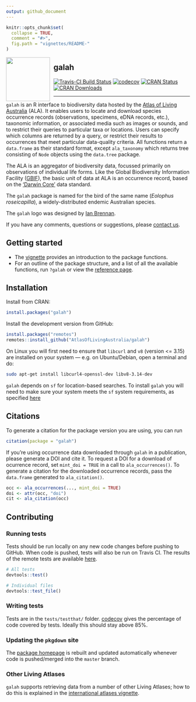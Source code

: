 ```yaml
---
output: github_document
---
```


<!-- README.md is generated from README.Rmd. Please edit that file -->

```r
knitr::opts_chunk$set(
  collapse = TRUE,
  comment = "#>",
  fig.path = "vignettes/README-"
)
```

<img src="man/figures/logo.png" align="left" style="margin: 0px 10px 0px 0px;" alt="" width="120"/><h2>galah</h2>

[![Travis-CI Build Status](https://travis-ci.com/AtlasOfLivingAustralia/galah.svg?branch=master)](https://travis-ci.com/AtlasOfLivingAustralia/galah)
[![codecov](https://codecov.io/gh/AtlasOfLivingAustralia/galah/branch/master/graph/badge.svg)](https://codecov.io/github/AtlasOfLivingAustralia/galah?branch=master)
[![CRAN Status](https://www.r-pkg.org/badges/version/galah)](https://CRAN.R-project.org/package=galah)
[![CRAN Downloads](https://cranlogs.r-pkg.org/badges/grand-total/galah)](https://cran.r-project.org/package=galah)

---

`galah` is an R interface to biodiversity data hosted by the [Atlas of
Living Australia](https://www.ala.org.au/) (ALA). It enables users to
locate and download species occurrence records (observations, specimens, eDNA 
records, etc.), taxonomic information, or associated media such as
images or sounds, and to restrict their queries to particular taxa or
locations. Users can specify which columns are returned by a query, or restrict
their results to occurrences that meet particular data-quality criteria. All 
functions return a `data.frame` as their standard format, except
`ala_taxonomy` which returns tree consisting of `Node` objects using the 
`data.tree` package.

The ALA is an aggregator of biodiversity data, focussed primarily on
observations of individual life forms. Like the Global Biodiversity Information
Facility ([GBIF](https://www.gbif.org)), the basic unit of data at ALA is an 
occurrence record, based on the ['Darwin Core'](https://dwc.tdwg.org) data
standard.

The `galah` package is named for the bird of the same name
(*Eolophus roseicapilla*), a widely-distributed endemic Australian species.  

The `galah` logo was designed by [Ian Brennan](http://www.iangbrennan.org/).

If you have any comments, questions or suggestions, please [contact us](mailto:support@ala.org.au).

## Getting started

- The [vignette](https://atlasoflivingaustralia.github.io/galah/articles/galah.html) provides an introduction to the package functions.
- For an outline of the package structure, and a list of all the available functions, run `?galah` or view the [reference page](https://atlasoflivingaustralia.github.io/galah/reference/index.html).

## Installation

Install from CRAN:
```r
install.packages("galah")
```

Install the development version from GitHub:
```r
install.packages("remotes")
remotes::install_github("AtlasOfLivingAustralia/galah")
```

On Linux you will first need to ensure that `libcurl` and `v8` (version <= 3.15) are installed on your system --- e.g. on Ubuntu/Debian, open a terminal and do:

```sh
sudo apt-get install libcurl4-openssl-dev libv8-3.14-dev
```

`galah` depends on `sf` for location-based searches. To install `galah` you will
need to make sure your system meets the `sf` system requirements, as specified
[here](https://cran.r-project.org/package=sf)

## Citations
To generate a citation for the package version you are using, you can run
```r
citation(package = "galah")
```
If you're using occurrence data downloaded through `galah` in a publication, please generate a DOI and cite it. 
To request a DOI for a download of ocurrence record, set `mint_doi = TRUE` in a call to `ala_occurrences()`.
To generate a citation for the downloaded occurrence records, pass the `data.frame`
generated to `ala_citation()`.

```r
occ <- ala_occurrences(..., mint_doi = TRUE)
doi <- attr(occ, "doi")
cit <- ala_citation(occ)
```

## Contributing

### Running tests
Tests should be run locally on any new code changes before pushing to GitHub. When
code is pushed, tests will also be run on Travis CI. The results of the remote
tests are available [here](https://travis-ci.com/AtlasOfLivingAustralia/galah/).
```r
# All tests
devtools::test()

# Individual files
devtools::test_file()
```

### Writing tests
Tests are in the `tests/testthat/` folder. [codecov](https://codecov.io/github/AtlasOfLivingAustralia/galah) gives the percentage of code covered by tests. Ideally this should stay above 85%. 

### Updating the `pkgdown` site
The [package homepage](https://atlasoflivingaustralia.github.io/galah/) is rebuilt and updated automatically whenever code is pushed/merged into the `master` branch.


### Other Living Atlases
`galah` supports retrieving data from a number of other Living Atlases; how to
do this is explained in the [international atlases vignette](https://atlasoflivingaustralia.github.io/galah/articles/international_atlases.html).
